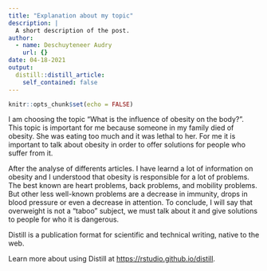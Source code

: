 ```yaml
---
title: "Explanation about my topic"
description: |
  A short description of the post.
author:
  - name: Deschuyteneer Audry
    url: {}
date: 04-18-2021
output:
  distill::distill_article:
    self_contained: false
---
```


```r
knitr::opts_chunk$set(echo = FALSE)
```

I am choosing the topic "What is the influence of obesity on the body?". This topic is important for me because someone in my family died of obesity. She was eating too much and it was lethal to her. For me it is important to talk about obesity in order to offer solutions for people who suffer from it.


After the analyse of differents articles. I have learnd a lot of information on obesity and I understood that obesity is responsible for a lot of problems. The best known are heart problems, back problems, and mobility problems. But other less well-known problems are a decrease in immunity, drops in blood pressure or even a decrease in attention.
To conclude, I will say that overweight is not a "taboo" subject, we must talk about it and give solutions to people for who it is dangerous.

Distill is a publication format for scientific and technical writing, native to the web.

Learn more about using Distill at <https://rstudio.github.io/distill>.

